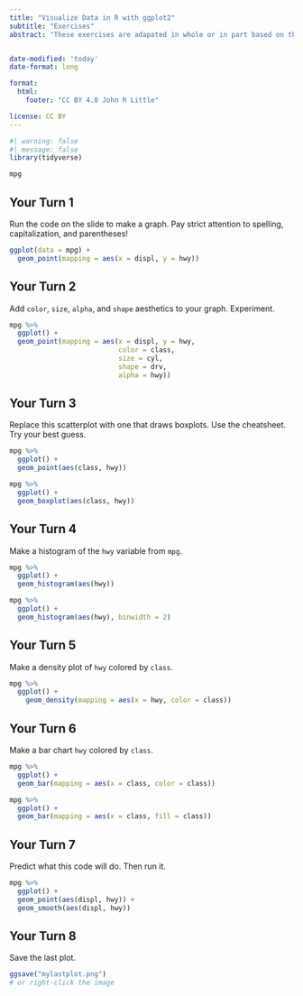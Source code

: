 ```yaml
---
title: "Visualize Data in R with ggplot2"
subtitle: "Exercises"
abstract: "These exercises are adapated in whole or in part based on the <i>Master the Tidyverse</i> work by Garrett Grolemund at RStudio.  \nCC BY Garrett Grolemund, RStudio ; BY-NC John Little"


date-modified: 'today'
date-format: long

format: 
  html:
    footer: "CC BY 4.0 John R Little"

license: CC BY    
---
```


```r
#| warning: false
#| message: false
library(tidyverse)
```

```r
mpg
```

## Your Turn 1

Run the code on the slide to make a graph. Pay strict attention to spelling, capitalization, and parentheses!

```r
ggplot(data = mpg) +
  geom_point(mapping = aes(x = displ, y = hwy))
```

## Your Turn 2

Add `color`, `size`, `alpha`, and `shape` aesthetics to your graph. Experiment.

```r
mpg %>% 
  ggplot() +
  geom_point(mapping = aes(x = displ, y = hwy,
                           color = class,
                           size = cyl,
                           shape = drv,
                           alpha = hwy))
```

## Your Turn 3

Replace this scatterplot with one that draws boxplots. Use the cheatsheet. Try your best guess.

```r
mpg %>% 
  ggplot() + 
  geom_point(aes(class, hwy))

mpg %>% 
  ggplot() + 
  geom_boxplot(aes(class, hwy))
```

## Your Turn 4

Make a histogram of the `hwy` variable from `mpg`.

```r
mpg %>% 
  ggplot() +
  geom_histogram(aes(hwy))
```

```r
mpg %>% 
  ggplot() +
  geom_histogram(aes(hwy), binwidth = 2)
```

## Your Turn 5

Make a density plot of `hwy` colored by `class`.

```r
mpg %>% 
  ggplot() +
    geom_density(mapping = aes(x = hwy, color = class))
```

## Your Turn 6

Make a bar chart `hwy` colored by `class`.

```r
mpg %>% 
  ggplot() +
  geom_bar(mapping = aes(x = class, color = class))
```

```r
mpg %>% 
  ggplot() +
  geom_bar(mapping = aes(x = class, fill = class))
```

## Your Turn 7

Predict what this code will do. Then run it.

```r
mpg %>% 
  ggplot() + 
  geom_point(aes(displ, hwy)) +
  geom_smooth(aes(displ, hwy))
```

## Your Turn 8

Save the last plot.

``` r
ggsave("mylastplot.png")
# or right-click the image
```
